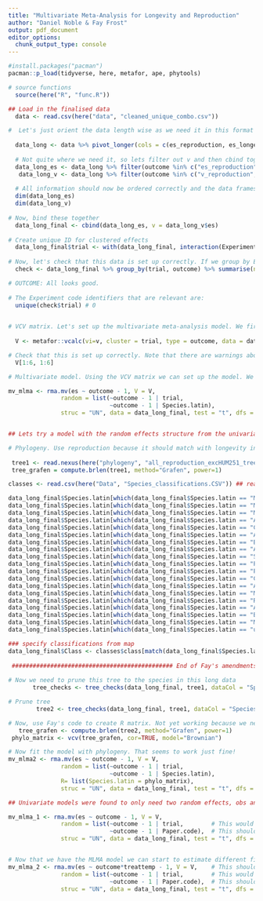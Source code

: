 ```yaml
---
title: "Multivariate Meta-Analysis for Longevity and Reproduction"
author: "Daniel Noble & Fay Frost"
output: pdf_document
editor_options: 
  chunk_output_type: console
---
```


```r
#install.packages("pacman")
pacman::p_load(tidyverse, here, metafor, ape, phytools)

# source functions
  source(here("R", "func.R"))
```

```r
## Load in the finalised data
  data <- read.csv(here("data", "cleaned_unique_combo.csv"))
```

```r

#  Let's just orient the data length wise as we need it in this format first.
  
  data_long <- data %>% pivot_longer(cols = c(es_reproduction, es_longevity, v_reproduction, v_longevity), names_to = "outcome", values_to = "es") %>% data.frame()
  
  # Not quite where we need it, so lets filter out v and then cbind together
  data_long_es <- data_long %>% filter(outcome %in% c("es_reproduction", "es_longevity"))
   data_long_v <- data_long %>% filter(outcome %in% c("v_reproduction", "v_longevity"))
  
  # All information should now be ordered correctly and the data frames the same dimensions. We can check
  dim(data_long_es)
  dim(data_long_v)
  
# Now, bind these together
  data_long_final <- cbind(data_long_es, v = data_long_v$es)
  
# Create unique ID for clustered effects
  data_long_final$trial <- with(data_long_final, interaction(Experiment.code, diff))
  
# Now, let's check that this data is set up correctly. If we group by Experiment.code, diff and outcome then we should have a maximum of 1 effect size for each study/diff in each outcome category
  check <- data_long_final %>% group_by(trial, outcome) %>% summarise(n=n()) %>% filter(n !=1)

# OUTCOME: All looks good.
  
# The Experiment code identifiers that are relevant are:
  unique(check$trial) # 0
  
```

```r

# VCV matrix. Let's set up the multivariate meta-analysis model. We first need to create the VCV sampling matrix. This is a block diagonal matrix with the sampling variance for each effect size on the diagonal and the sampling covariance between the two effect sizes on the off-diagonal. We don't know the correlation, but we can assume 0.5. 
  
  V <- metafor::vcalc(vi=v, cluster = trial, type = outcome, data = data_long_final, rho = 0.5, nearpd = TRUE)

# Check that this is set up correctly. Note that there are warnings about non-positive definite matrix. The matrix should be automatically. 
  V[1:6, 1:6]

# Multivariate model. Using the VCV matrix we can set up the model. We'll keep it simple for now

mv_mlma <- rma.mv(es ~ outcome - 1, V = V, 
               random = list(~outcome - 1 | trial,
                             ~outcome - 1 | Species.latin), 
               struc = "UN", data = data_long_final, test = "t", dfs = "contain")


## Lets try a model with the random effects structure from the univariate case. Not the full structure is: "random= list(~ 1|Species.phylo, ~ 1|species, ~ 1|study_code, ~1|obs), R= list(Species.phylo = phylo_matrix)". We also don't know if these models can take a phylogenetic R matrix. So, lets have a look

# Phylogeny. Use reproduction because it should match with longevity in terms of species
   
 tree1 <- read.nexus(here("phylogeny", "all_reproduction_excHUM251_tree.nex"))    
 tree_grafen = compute.brlen(tree1, method="Grafen", power=1)

classes <- read.csv(here("Data", "Species_classifications.CSV")) ## read in species classifications from map

data_long_final$Species.latin[which(data_long_final$Species.latin == "Marasmia exigua")]                <- "Cnaphalocrocis exigua"
data_long_final$Species.latin[which(data_long_final$Species.latin == "Matsumuratettix hieroglyphicus")] <- "Matsumuratettix hiroglyphicus"
data_long_final$Species.latin[which(data_long_final$Species.latin == "Mythimna roseilinea")]            <- "Mythimna albipuncta"
data_long_final$Species.latin[which(data_long_final$Species.latin == "Apis craccivora")]                <- "Aphis craccivora"
data_long_final$Species.latin[which(data_long_final$Species.latin == "Cryptoleamus montrouzieri")]      <- "Cryptolaemus montrouzieri"
data_long_final$Species.latin[which(data_long_final$Species.latin == "Asplanchna brightwelli")]         <- "Asplanchna brightwellii"
data_long_final$Species.latin[which(data_long_final$Species.latin == "Brennandania lambi")]             <- "Pygmephorus lambi"
data_long_final$Species.latin[which(data_long_final$Species.latin == "Amblyseius alstoniae")]           <- "Euseius alstoniae"
data_long_final$Species.latin[which(data_long_final$Species.latin == "Siphoninus phyllyreae")]          <- "Siphoninus phillyreae"
data_long_final$Species.latin[which(data_long_final$Species.latin == "Proprioseiopsis asetus")]         <- "Amblyseius asetus"
data_long_final$Species.latin[which(data_long_final$Species.latin == "Parabemisia myrica")]             <- "Parabemisia myricae"
data_long_final$Species.latin[which(data_long_final$Species.latin == "Cirrospilus sp. near lyncus")]    <- "Cirrospilus lyncus"
data_long_final$Species.latin[which(data_long_final$Species.latin == "Anagyrus sp. nov. nr. sinope" )]  <- "Anagyrus sinope"
data_long_final$Species.latin[which(data_long_final$Species.latin == "Monochamus leuconotus")]          <- "Anthores leuconotus"
data_long_final$Species.latin[which(data_long_final$Species.latin == "Ropalosiphum maidis")]            <- "Rhopalosiphum maidis"
data_long_final$Species.latin[which(data_long_final$Species.latin == "Artemia fransiscana")]            <- "Artemia franciscana"
data_long_final$Species.latin[which(data_long_final$Species.latin == "Blathyplectes curculionis")]      <- "Bathyplectes curculionis"
data_long_final$Species.latin[which(data_long_final$Species.latin == "Menochilus sexmaculatus")]        <- "Cheilomenes sexmaculata"
data_long_final$Species.latin[which(data_long_final$Species.latin == "unknown (Tominic)")]              <- "Trichogramma" 

### specify classifications from map
data_long_final$Class <- classes$class[match(data_long_final$Species.latin, classes$species_latin)]
       
 ############################################## End of Fay's amendments #####################################################      
       
# Now we need to prune this tree to the species in this long data
       tree_checks <- tree_checks(data_long_final, tree1, dataCol = "Species.latin", type = "check") # Looks good so we can prune tree

# Prune tree
        tree2 <- tree_checks(data_long_final, tree1, dataCol = "Species.latin", type = "prune") 

# Now, use Fay's code to create R matrix. Not yet working because we need to sort out the species in the data before we can prune
   tree_grafen <- compute.brlen(tree2, method="Grafen", power=1)
 phylo_matrix <- vcv(tree_grafen, cor=TRUE, model="Brownian")

# Now fit the model with phylogeny. That seems to work just fine!
mv_mlma2 <- rma.mv(es ~ outcome - 1, V = V, 
               random = list(~outcome - 1 | trial,
                             ~outcome - 1 | Species.latin), 
               R= list(Species.latin = phylo_matrix),
               struc = "UN", data = data_long_final, test = "t", dfs = "contain")

```

```r
## Univariate models were found to only need two random effects, obs and study. This greatly simplifies the multivarite model, which can only have two levels anyway. 

mv_mlma_1 <- rma.mv(es ~ outcome - 1, V = V, 
               random = list(~outcome - 1 | trial,        # This would be equivalent to an obs level random effect bc trial is unique to each two effects
                             ~outcome - 1 | Paper.code),  # This should estimate a study level random effect for each outcome.
               struc = "UN", data = data_long_final, test = "t", dfs = "contain")  # struc = "UN" means we estimate the correlation between the two outcomes for each study and obs level random effect. Could also give it c("UN", "UN") to estimate the correlation for each outcome separately but this should take it as UN for both anyway.


# Now that we have the MLMA model we can start to estimate different fixed effects and ask if these fixed effects that impact ES for longevity and reproduction differ between the two. 
mv_mlma_2 <- rma.mv(es ~ outcome*treattemp - 1, V = V,    # This should compare whether the linear effect of temperature differs between the two outcomes when we allow for intercept, but without intercept (as is here) it will test whether there is a linear effect of temperature on each outcome separately and estimate that effect
               random = list(~outcome - 1 | trial,        # This would be equivalent to an obs level random effect bc trial is unique to each two effects
                             ~outcome - 1 | Paper.code),  # This should estimate a study level random effect for each outcome.
               struc = "UN", data = data_long_final, test = "t", dfs = "contain")

```